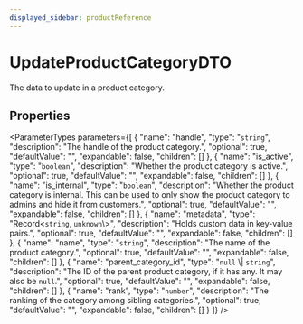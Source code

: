 ```yaml
---
displayed_sidebar: productReference
---
```



# UpdateProductCategoryDTO

The data to update in a product category.

## Properties

<ParameterTypes parameters={[
  {
    "name": "handle",
    "type": "`string`",
    "description": "The handle of the product category.",
    "optional": true,
    "defaultValue": "",
    "expandable": false,
    "children": []
  },
  {
    "name": "is_active",
    "type": "`boolean`",
    "description": "Whether the product category is active.",
    "optional": true,
    "defaultValue": "",
    "expandable": false,
    "children": []
  },
  {
    "name": "is_internal",
    "type": "`boolean`",
    "description": "Whether the product category is internal. This can be used to only show the product category to admins and hide it from customers.",
    "optional": true,
    "defaultValue": "",
    "expandable": false,
    "children": []
  },
  {
    "name": "metadata",
    "type": "Record<`string`, `unknown`\\>",
    "description": "Holds custom data in key-value pairs.",
    "optional": true,
    "defaultValue": "",
    "expandable": false,
    "children": []
  },
  {
    "name": "name",
    "type": "`string`",
    "description": "The name of the product category.",
    "optional": true,
    "defaultValue": "",
    "expandable": false,
    "children": []
  },
  {
    "name": "parent_category_id",
    "type": "``null`` \\| `string`",
    "description": "The ID of the parent product category, if it has any. It may also be `null`.",
    "optional": true,
    "defaultValue": "",
    "expandable": false,
    "children": []
  },
  {
    "name": "rank",
    "type": "`number`",
    "description": "The ranking of the category among sibling categories.",
    "optional": true,
    "defaultValue": "",
    "expandable": false,
    "children": []
  }
]} />
